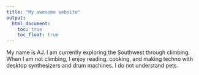 ```yaml
---
title: "My awesome website"
output: 
  html_document:
    toc: true
    toc_float: true
---
```


My name is AJ. I am currently exploring the Southwest through climbing. When I am not climbing, I enjoy reading, cooking, and making techno with desktop synthesizers and drum machines. I do not understand pets.